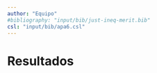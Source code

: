 ```yaml
---
author: "Equipo"
#bibliography: "input/bib/just-ineq-merit.bib"
csl: "input/bib/apa6.csl"
---
```


# Resultados

